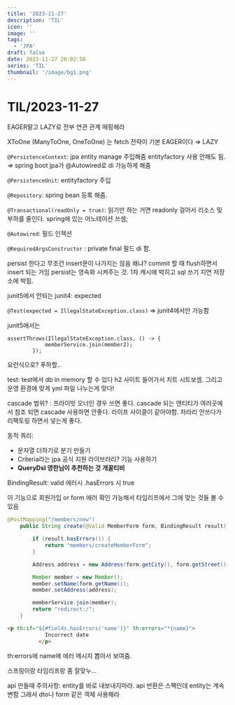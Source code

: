```yaml
---
title: '2023-11-27'
description: 'TIL'
icon: ''
image: ''
tags:
  - 'JPA'
draft: false
date: 2023-11-27 20:02:58
series: 'TIL'
thumbnail: '/image/bg1.png'
---
```


# TIL/2023-11-27

EAGER말고 LAZY로 전부 연관 관계 매핑해라

XToOne (ManyToOne, OneToOne) 는 fetch 전략이 기본 EAGER이다 ⇒ LAZY

`@PersistenceContext`: jpa entity manage 주입해줌 entityfactory 사용 안해도 됨. ⇒ spring boot jpa가 @Autowired로 di 가능하게 해줌

`@PersistenceUnit`: entityfactory 주입

`@Repository`: spring bean 등록 해줌. 

`@Transactional(readOnly = true)`: 읽기만 하는 거면 readonly 걸어서 리소스 및 부하를 줄인다. spring에 있는 어노테이션 쓰셈;

`@Autowired`: 필드 인젝션

`@RequiredArgsConstructor` : private final 필드 di 함.

persist 한다고 무조건 insert문이 나가지는 않음 왜냐? commit 할 때 flush하면서 insert 되는 거임 persist는 영속화 시켜주는 것. 1차 캐시에 박히고 sql 쓰기 지연 저장소에 박힘.

junit5에서 안되는 junit4: expected

`@Test(expected = IllegalStateException.class)` => junit4에서만 가능함

junit5에서는 

```
assertThrows(IllegalStateException.class, () -> {
            memberService.join(member2);
        });
```

요런식으로? 푸하할..

test: test에서 db in memory 할 수 있다 h2 사이트 들어가서 치트 시트보셈. 그리고 운영 환경에 맞게 yml 파일 나누는게 맞다!

cascade 범위? : 프라이빗 오너인 경우 쓰면 좋다. cascade 되는 엔티티가 여러곳에서 참조 되면 cascade 사용하면 안좋다. 라이프 사이클이 같아야함. 차라리 안쓰다가 리팩토링 하면서 넣는게 좋다.

동적 쿼리: 

- 문자열 더하기로 분기 만들기
- Criteria라는 jpa 공식 지원 라이브러리? 기능 사용하기
- **QueryDsl 영한님이 추천하는 것 개꿀티비**

BindingResult: valid 에러시 .hasErrors 시 true

이 기능으로 회원가입 or form 에러 확인 가능해서 타임리프에서 그에 맞는 것들 볼 수 있음

```java
@PostMapping("/members/new")
    public String create(@Valid MemberForm form, BindingResult result) {

        if (result.hasErrors()) {
            return "members/createMemberForm";
        }

        Address address = new Address(form.getCity(), form.getStreet(), form.getZipcode());

        Member member = new Member();
        member.setName(form.getName());
        member.setAddress(address);

        memberService.join(member);
        return "redirect:/";
    }
```

```html
<p th:if="${#fields.hasErrors('name')}" th:errors="*{name}">
            Incorrect date
          </p>
```

th:errors에 name에 에러 메시지 뽑아서 보여줌.

스프링이랑 타임리프랑 좀 잘맞누…

api 만들때 주의사항: entity를 바로 내보내지마라. api 반환은 스펙인데 entity는 계속 변함 그래서 dto나 form 같은 객체 사용해라